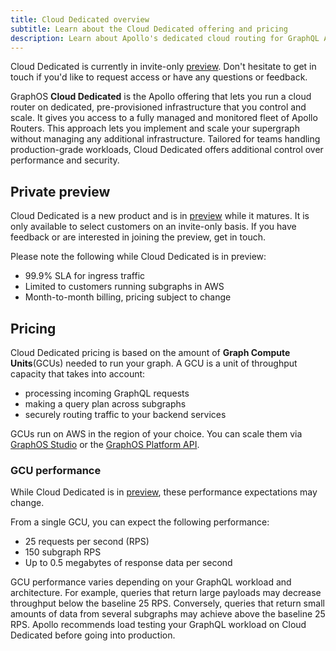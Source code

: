 ```yaml
---
title: Cloud Dedicated overview
subtitle: Learn about the Cloud Dedicated offering and pricing
description: Learn about Apollo's dedicated cloud routing for GraphQL APIs
---
```


<PreviewFeature>

Cloud Dedicated is currently in invite-only [preview](#private-preview). Don't hesitate to <TrackableLink href="https://www.apollographql.com/contact-sales?type=dedicated&referrer=docs" eventName="content_contact_cloud">get in touch</TrackableLink> if you'd like to request access or have any questions or feedback.

</PreviewFeature>

GraphOS **Cloud Dedicated** is the Apollo offering that lets you run a cloud router on dedicated, pre-provisioned infrastructure that you control and scale. It gives you access to a fully managed and monitored fleet of Apollo Routers. This approach lets you implement and scale your supergraph without managing any additional infrastructure. Tailored for teams handling production-grade workloads, Cloud Dedicated offers additional control over performance and security.

## Private preview

Cloud Dedicated is a new product and is in [preview](/resources/product-launch-stages/#preview) while it matures. It is only available to select customers on an invite-only basis. If you have feedback or are interested in joining the preview, <TrackableLink href="mailto:cloud@apollographql.com" eventName="content_contact_cloud">get in touch</TrackableLink>.

Please note the following while Cloud Dedicated is in preview:

- 99.9% SLA for ingress traffic
- Limited to customers running subgraphs in AWS
- Month-to-month billing, pricing subject to change

## Pricing

Cloud Dedicated pricing is based on the amount of **Graph Compute Units**(GCUs) needed to run your graph. A GCU is a unit of throughput capacity that takes into account:

- processing incoming GraphQL requests
- making a query plan across subgraphs
- securely routing traffic to your backend services

GCUs run on AWS in the region of your choice. You can scale them via [GraphOS Studio](https://studio.apollographql.com?referrer=docs-content) or the [GraphOS Platform API](/graphos/platform-api/).

### GCU performance

<PreviewFeature>

While Cloud Dedicated is in [preview](#private-preview), these performance expectations may change.

</PreviewFeature>

From a single GCU, you can expect the following performance:

- 25 requests per second (RPS)
- 150 subgraph RPS
- Up to 0.5 megabytes of response data per second

GCU performance varies depending on your GraphQL workload and architecture. For example, queries that return large payloads may decrease throughput below the baseline 25 RPS. Conversely, queries that return small amounts of data from several subgraphs may achieve above the baseline 25 RPS. Apollo recommends load testing your GraphQL workload on Cloud Dedicated before going into production.
